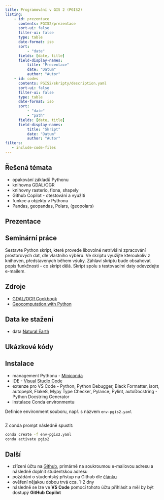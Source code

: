 ```yaml
---
title: Programování v GIS 2 (PGIS2)
listing:
    - id: prezentace
      contents: PGIS2/prezentace
      sort-ui: false
      filter-ui: false
      type: table
      date-format: iso
      sort:
          - "date"
      fields: [date, title] 
      field-display-names:
          title: "Prezentace"
          date: "Datum"
          author: "Autor"
    - id: codes
      contents: PGIS2/skripty/description.yaml
      sort-ui: false
      filter-ui: false
      type: table
      date-format: iso
      sort:
          - "date"
          - "path"
      fields: [date, title] 
      field-display-names:
          title: "Skript"
          date: "Datum"
          author: "Autor"
filters:
   - include-code-files
---
```


## Řešená témata{.topics}

- opakování základů [Pythonu]{.software} 
- knihovna [GDAL/OGR]{.software}
- knihovny [rasterio]{.software}, [fiona]{.software}, [shapely]{.software}
- Github Copilot - otestování a využití
- funkce a objekty v Pythonu 
- [Pandas]{.software}, [geopandas]{.software}, [Polars]{.software}, ([geopolars]{.software})

## Prezentace{.presentations}

::: {#prezentace}
:::

## Seminární práce{.seminar-work}

Sestavte Python skript, které provede libovolné netriviální zpracování prostorových dat, dle vlastního výběru. Ve skriptu využijte kteroukoliv z knihoven, představených během výuky. Záhlaví skriptu bude obsahovat popis funkčnosti - co skript dělá. Skript spolu s testovacími daty odevzdejte e-mailem.

## Zdroje{.sources}

- [GDAL/OGR Cookbook](https://pcjericks.github.io/py-gdalogr-cookbook/)
- [Geocomputation with Python](https://py.geocompx.org/)

## Data ke stažení{.data-sources}

- data [Natural Earth](https://www.naturalearthdata.com/)

## Ukázkové kódy{.codes}

::: {#codes}
:::

## Instalace{.instals}

- management Pythonu - [Miniconda](https://docs.anaconda.com/free/miniconda/index.html)
- IDE - [Visual Studio Code](https://code.visualstudio.com/)
- extenze pro VS Code - Python, Python Debugger, Black Formatter, isort, autopep8, Flake8, Mypy Type Checker, Pylance, Pylint, autoDocstring - Python Docstring Generator
- instalace Conda environmentu

Definice environment souboru, např. s názvem `env-pgis2.yaml`
```.yaml
```

Z conda prompt následně spustit:
```bash
conda create -f env-pgis2.yaml
conda activate pgis2
```

## Další 

- zřízení účtu na [Github](github.com), primárně na soukroumou e-mailovou adresu a následně doplnit studentskou adresu
- požádání o studentský přístup na Github dle [článku](https://techcommunity.microsoft.com/t5/educator-developer-blog/step-by-step-setting-up-github-student-and-github-copilot-as-an/ba-p/3736279)
- ověření nějakou dobou trvá cca. 1-2 dny
- následně se lze ve **VS Code** pomocí tohoto účtu přihlásit a měl by být dostupý **GitHub Copilot**  